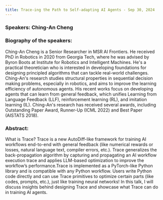 ```yaml
---
title: Trace-ing the Path to Self-adapting AI Agents - Sep 30, 2024
---
```


### Speakers: Ching-An Cheng 

### Biography of the speakers: 

Ching-An Cheng is a Senior Researcher in MSR AI Frontiers. He received PhD in Robotics in 2020 from Georgia Tech, where he was advised by Byron Boots at Institute for Robotics and Intelligent Machines. He's a practical theoretician who is interested in developing foundations for designing principled algorithms that can tackle real-world challenges. Ching-An's research studies structural properties in sequential decision making problems, especially in robotics, and aims to improve the learning efficiency of autonomous agents. His recent works focus on developing agents that can learn from general feedback, which unifies Learning from Language Feedback (LLF), reinforcement learning (RL), and imitation learning (IL). Ching-An's research has received several awards, including Outstanding Paper Award, Runner-Up (ICML 2022) and Best Paper (AISTATS 2018).

### Abstract: 

What is Trace? Trace is a new AutoDiff-like framework for training AI workflows end-to-end with general feedback (like numerical rewards or losses, natural language text, compiler errors, etc.). Trace generalizes the back-propagation algorithm by capturing and propagating an AI workflow execution trace and applies LLM-based optimization to improve the workflow’s performance.Trace is implemented as a PyTorch-like Python library and is compatible with any Python workflow. Users write Python code directly and can use Trace primitives to optimize certain parts (like codes, prompts, etc.), just like training neural networks! In this talk, I will discuss insights behind designing Trace and showcase what Trace can do in training AI agents.

